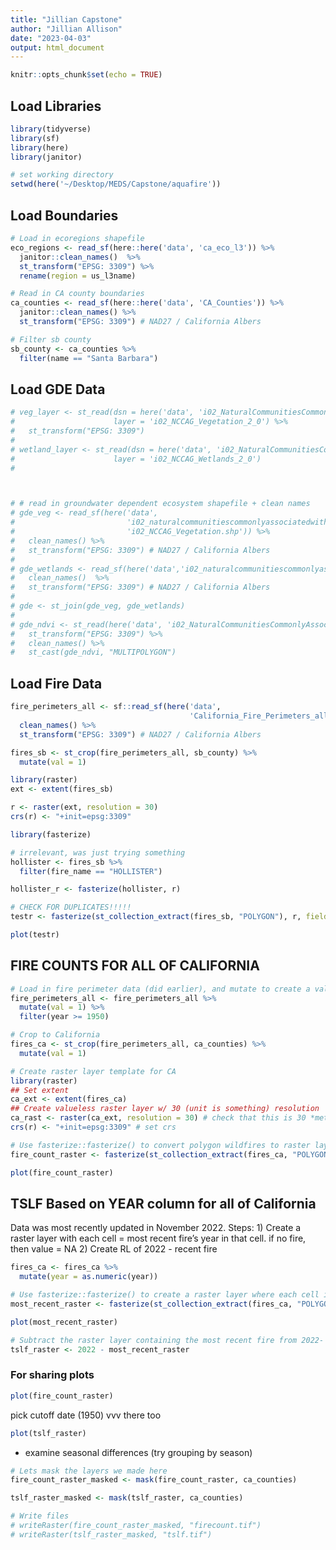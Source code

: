 ```yaml
---
title: "Jillian Capstone"
author: "Jillian Allison"
date: "2023-04-03"
output: html_document
---
```


```r
knitr::opts_chunk$set(echo = TRUE)
```

## Load Libraries
```r
library(tidyverse)
library(sf)
library(here)
library(janitor)
```

```r
# set working directory
setwd(here('~/Desktop/MEDS/Capstone/aquafire'))
```

## Load Boundaries
```r
# Load in ecoregions shapefile
eco_regions <- read_sf(here::here('data', 'ca_eco_l3')) %>% 
  janitor::clean_names()  %>% 
  st_transform("EPSG: 3309") %>% 
  rename(region = us_l3name)

# Read in CA county boundaries
ca_counties <- read_sf(here::here('data', 'CA_Counties')) %>% 
  janitor::clean_names() %>% 
  st_transform("EPSG: 3309") # NAD27 / California Albers

# Filter sb county
sb_county <- ca_counties %>% 
  filter(name == "Santa Barbara")
```

## Load GDE Data
```r
# veg_layer <- st_read(dsn = here('data', 'i02_NaturalCommunitiesCommonlyAssociatedwithGroundwater_v2_0.gdb'),
#                      layer = 'i02_NCCAG_Vegetation_2_0') %>% 
#   st_transform("EPSG: 3309")
# 
# wetland_layer <- st_read(dsn = here('data', 'i02_NaturalCommunitiesCommonlyAssociatedwithGroundwater_v2_0.gdb'),
#                      layer = 'i02_NCCAG_Wetlands_2_0')
# 



# # read in groundwater dependent ecosystem shapefile + clean names
# gde_veg <- read_sf(here('data',
#                         'i02_naturalcommunitiescommonlyassociatedwithgroundwater',
#                         'i02_NCCAG_Vegetation.shp')) %>% 
#   clean_names() %>% 
#   st_transform("EPSG: 3309") # NAD27 / California Albers
# 
# gde_wetlands <- read_sf(here('data','i02_naturalcommunitiescommonlyassociatedwithgroundwater','i02_NCCAG_Wetlands.shp')) %>% 
#   clean_names()  %>% 
#   st_transform("EPSG: 3309") # NAD27 / California Albers
# 
# gde <- st_join(gde_veg, gde_wetlands)
# 
# gde_ndvi <- st_read(here('data', 'i02_NaturalCommunitiesCommonlyAssociatedwithGroundwater_v2_0.gdb')) %>% 
#   st_transform("EPSG: 3309") %>% 
#   clean_names() %>% 
#   st_cast(gde_ndvi, "MULTIPOLYGON")
```

## Load Fire Data
```r
fire_perimeters_all <- sf::read_sf(here('data', 
                                        'California_Fire_Perimeters_all')) %>% 
  clean_names() %>% 
  st_transform("EPSG: 3309") # NAD27 / California Albers
```

```r
fires_sb <- st_crop(fire_perimeters_all, sb_county) %>%
  mutate(val = 1)
```

```r
library(raster)
ext <- extent(fires_sb)

r <- raster(ext, resolution = 30) 
crs(r) <- "+init=epsg:3309"
```

```r
library(fasterize)

# irrelevant, was just trying something 
hollister <- fires_sb %>%
  filter(fire_name == "HOLLISTER")

hollister_r <- fasterize(hollister, r)
```

```r
# CHECK FOR DUPLICATES!!!!! 
testr <- fasterize(st_collection_extract(fires_sb, "POLYGON"), r, field = "val", fun = "sum", background = 0)
```

```r
plot(testr)
```

## FIRE COUNTS FOR ALL OF CALIFORNIA 
```r
# Load in fire perimeter data (did earlier), and mutate to create a value column. each fire has a value of 1. This will be used for summing fires. 
fire_perimeters_all <- fire_perimeters_all %>%
  mutate(val = 1) %>%
  filter(year >= 1950)

# Crop to California
fires_ca <- st_crop(fire_perimeters_all, ca_counties) %>%
  mutate(val = 1)

# Create raster layer template for CA 
library(raster)
## Set extent
ca_ext <- extent(fires_ca)
## Create valueless raster layer w/ 30 (unit is something) resolution 
ca_rast <- raster(ca_ext, resolution = 30) # check that this is 30 *meters* 
crs(r) <- "+init=epsg:3309" # set crs

# Use fasterize::fasterize() to convert polygon wildfires to raster layer based on raster template ## FUTURE US: REMEMBER TO CHECK FOR DUPLICATES!!!!! 
fire_count_raster <- fasterize(st_collection_extract(fires_ca, "POLYGON"), ca_rast, field = "val", fun = "sum", background = 0)

plot(fire_count_raster)
```


## TSLF Based on YEAR column for all of California 
Data was most recently updated in November 2022. 
Steps: 
1) Create a raster layer with each cell = most recent fire's year in that cell. if no fire, then value = NA
2) Create RL of 2022 - recent fire 

```r
fires_ca <- fires_ca %>%
  mutate(year = as.numeric(year))

# Use fasterize::fasterize() to create a raster layer where each cell is equal to the maximum year value for that cell. 
most_recent_raster <- fasterize(st_collection_extract(fires_ca, "POLYGON"), ca_rast, field = "year", fun = "max", background = NA)
```

```r
plot(most_recent_raster)
```

```r
# Subtract the raster layer containing the most recent fire from 2022- this will give the number of years since the most recent fire in each cell. 
tslf_raster <- 2022 - most_recent_raster
```


### For sharing plots
```r
plot(fire_count_raster)
```
pick cutoff date (1950) vvv there too

```r
plot(tslf_raster)
```
* examine seasonal differences (try grouping by season) 

```r
# Lets mask the layers we made here
fire_count_raster_masked <- mask(fire_count_raster, ca_counties)

tslf_raster_masked <- mask(tslf_raster, ca_counties)
```

```r
# Write files 
# writeRaster(fire_count_raster_masked, "firecount.tif")
# writeRaster(tslf_raster_masked, "tslf.tif")
```


